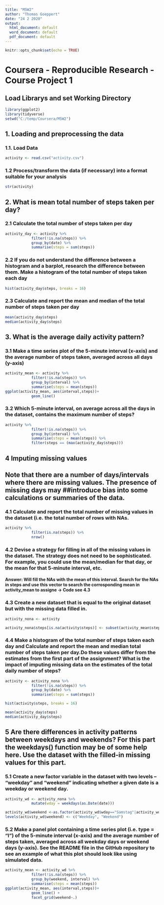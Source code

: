 ---
title: "M5W2"
author: "Thomas Goeppert"
date: "24 2 2020"
output:
  html_document: default
  word_document: default
  pdf_document: default
---

```{r setup, include=FALSE}
knitr::opts_chunk$set(echo = TRUE)
```


# Coursera - Reproducible Research - Course Project 1

## Load Librarys and set Working Directory


```{r message =FALSE}
library(ggplot2)
library(tidyverse)
setwd("C:/temp/Coursera/M5W2")
```

## 1. Loading and preprocessing the data
### 1.1. Load Data


```{r message = FALSE}
activity <- read.csv("activity.csv")

```


### 1.2 Process/transform the data (if necessary) into a format suitable for your analysis 


```{r message = FALSE}
str(activity)

```


## 2. What is mean total number of steps taken per day?
### 2.1 Calculate the total number of steps taken per day

```{r message = FALSE}
activity_day <- activity %>%
            filter(!is.na(steps)) %>% 
            group_by(date) %>% 
            summarise(steps = sum(steps))
```

### 2.2 If you do not understand the difference between a histogram and a barplot, research the difference between them. Make a histogram of the total number of steps taken each day

```{r}
hist(activity_day$steps, breaks = 16)
```

### 2.3 Calculate and report the mean and median of the total number of steps taken per day

```{r}
mean(activity_day$steps)
median(activity_day$steps)
```




## 3. What is the average daily activity pattern?
### 3.1 Make a time series plot of the 5-minute interval (x-axis) and the average number of steps taken, averaged across all days (y-axis)

```{r}
activity_mean <- activity %>%
            filter(!is.na(steps)) %>% 
            group_by(interval) %>% 
            summarise(steps = mean(steps))
ggplot(activity_mean, aes(interval,steps))+
            geom_line()
```

### 3.2 Which 5-minute interval, on average across all the days in the dataset, contains the maximum number of steps?

```{r}
activity %>%
            filter(!is.na(steps)) %>% 
            group_by(interval) %>% 
            summarise(steps = mean(steps)) %>% 
            filter(steps == (max(activity_day$steps)))
```
## 4 Imputing missing values
## Note that there are a number of days/intervals where there are missing values. The presence of missing days may ##introduce bias into some calculations or summaries of the data.

### 4.1 Calculate and report the total number of missing values in the dataset (i.e. the total number of rows with NAs.
```{r}
activity %>%
            filter(is.na(steps)) %>% 
            nrow()
```

### 4.2 Devise a strategy for filling in all of the missing values in the dataset. The strategy does not need to be sophisticated. For example, you could use the mean/median for that day, or the mean for that 5-minute interval, etc.

#### Answer: Will fill the NAs with the mean of this interval. Search for the NAs in steps and use this vector to search the corrosponding mean in activity_mean to assigne -> Code see 4.3


### 4.3 Create a new dataset that is equal to the original dataset but with the missing data filled in.
```{r}
activity_nona <- activity

activity_nona$steps[is.na(activity$steps)] <- subset(activity_mean$steps, activity_mean$interval == activity$interval[is.na(activity$steps)])

```

### 4.4 Make a histogram of the total number of steps taken each day and Calculate and report the mean and median total number of steps taken per day.Do these values differ from the estimates from the first part of the assignment? What is the impact of imputing missing data on the estimates of the total daily number of steps?

```{r}
activity <- activity_nona %>%
            filter(!is.na(steps)) %>% 
            group_by(date) %>% 
            summarise(steps = sum(steps))

hist(activity$steps, breaks = 16)
```


```{r}
mean(activity_day$steps)
median(activity_day$steps)
```
## 5 Are there differences in activity patterns between weekdays and weekends? For this part the weekdays() function may be of some help here. Use the dataset with the filled-in missing values for this part.
### 5.1 Create a new factor variable in the dataset with two levels – “weekday” and “weekend” indicating whether a given date is a weekday or weekend day.

```{r}
activity_wd <- activity_nona %>%
            mutate(wday = weekdays(as.Date(date)))

activity_wd$weekend <-as.factor(activity_wd$wday=="Samstag"|activity_wd$wday=="Sonntag")
levels(activity_wd$weekend) <- c("Weekday", "Weekend")

```

### 5.2 Make a panel plot containing a time series plot (i.e. type = "l") of the 5-minute interval (x-axis) and the average number of steps taken, averaged across all weekday days or weekend days (y-axis). See the README file in the GitHub repository to see an example of what this plot should look like using simulated data.

```{r}
activity_mean <- activity_wd %>%
            filter(!is.na(steps)) %>% 
            group_by(weekend, interval) %>% 
            summarise(steps = mean(steps))
ggplot(activity_mean, aes(interval,steps))+
            geom_line() +
            facet_grid(weekend~.)
```

